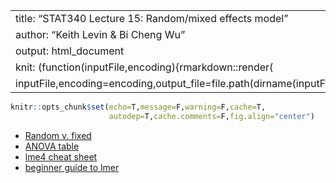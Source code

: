
---
title: "STAT340 Lecture 15: Random/mixed effects model"
author: "Keith Levin & Bi Cheng Wu"
output: html_document
knit: (function(inputFile,encoding){rmarkdown::render(
  inputFile,encoding=encoding,output_file=file.path(dirname(inputFile),'index.html'))})
---

<style>
div.main-container{padding-bottom:500px}
</style>

```r
knitr::opts_chunk$set(echo=T,message=F,warning=F,cache=T,
                      autodep=T,cache.comments=F,fig.align="center")
```

 - [Random v. fixed](https://www.zoology.ubc.ca/~bio501/R/lecturepdf/05.Models%20with%20random%20effects.pdf)
 - [ANOVA table](https://www.stat.purdue.edu/~minzhang/514-Spring08/lecture%20notes/lec13-RandomEffects.pdf)
 - [lme4 cheat sheet](http://eshinjolly.com/pymer4/rfx_cheatsheet.html)
 - [beginner guide to lmer](https://rstudio-pubs-static.s3.amazonaws.com/63556_e35cc7e2dfb54a5bb551f3fa4b3ec4ae.html)
